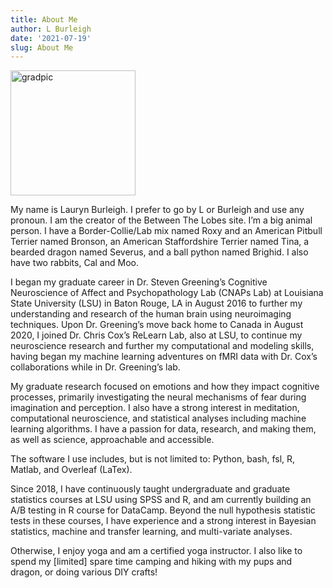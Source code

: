 ```yaml
---
title: About Me
author: L Burleigh
date: '2021-07-19'
slug: About Me
---
```


<img src="img/2021-07-19-about-me_files/LBurleigh.jpg" alt="gradpic" width="200"/>

My name is Lauryn Burleigh. I prefer to go by L or Burleigh and use any pronoun. I am the creator of the Between The Lobes site. I'm a big animal person. I have a Border-Collie/Lab mix named Roxy and an American Pitbull Terrier named Bronson, an American Staffordshire Terrier named Tina, a bearded dragon named Severus, and a ball python named Brighid. I also have two rabbits, Cal and Moo. 

I began my graduate career in Dr. Steven Greening’s Cognitive Neuroscience of Affect and Psychopathology Lab (CNAPs Lab) at Louisiana State University (LSU) in Baton Rouge, LA in August 2016 to further my understanding and research of the human brain using neuroimaging techniques. Upon Dr. Greening's move back home to Canada in August 2020, I joined Dr. Chris Cox's ReLearn Lab, also at LSU, to continue my neuroscience research and further my computational and modeling skills, having began my machine learning adventures on fMRI data with Dr. Cox's collaborations while in Dr. Greening's lab. 

My graduate research focused on emotions and how they impact cognitive processes, primarily investigating the neural mechanisms of fear during imagination and perception. I also have a strong interest in meditation, computational neuroscience, and statistical analyses including machine learning algorithms. I have a passion for data, research, and making them, as well as science, approachable and accessible.

The software I use includes, but is not limited to: Python, bash, fsl, R, Matlab, and Overleaf (LaTex).

Since 2018, I have continuously taught undergraduate and graduate statistics courses at LSU using SPSS and R, and am currently building an A/B testing in R course for DataCamp. Beyond the null hypothesis statistic tests in these courses, I have experience and a strong interest in Bayesian statistics, machine and transfer learning, and multi-variate analyses.


Otherwise, I enjoy yoga and am a certified yoga instructor. I also like to spend my [limited] spare time camping and hiking with my pups and dragon, or doing various DIY crafts! 